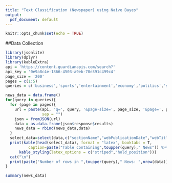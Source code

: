 ```yaml
---
title: "Text Classification (Newspaper) using Naive Bayes"
output:
  pdf_document: default
---
```


```r
knitr::opts_chunk$set(echo = TRUE)
```

##Data Collection

```r
library(jsonlite)
library(dplyr)
library(kableExtra) 
api = 'https://content.guardianapis.com/search?'
api_key = '0e9a8c4e-1866-4503-a9eb-70e391c499c4'
page_size = '200'
pages = c(1:5)
queries = c('business','sports','entertainment','economy','politics','science')

news_data = data.frame()
for(query in queries){
  for (page in pages){
    url = paste(api, 'q=', query, '&page-size=', page_size, '&page=', page, '&api-key=', api_key, 
                sep = "")
    json = fromJSON(url)
    data = as.data.frame(json$response$results)
    news_data = rbind(news_data,data)
  }
  select_data=select(data,c("sectionName","webPublicationDate","webTitle"))
  print(kable(head(select_data), format = "latex", booktabs = T, 
          caption=paste("Table containing",toupper(query)," News")) %>%
      kable_styling(latex_options = c("striped","hold_position")))
  cat("\n")
  print(paste("Number of rows in ",toupper(query)," News: ",nrow(data)))
}
```
\newpage
```r
summary(news_data)
```


